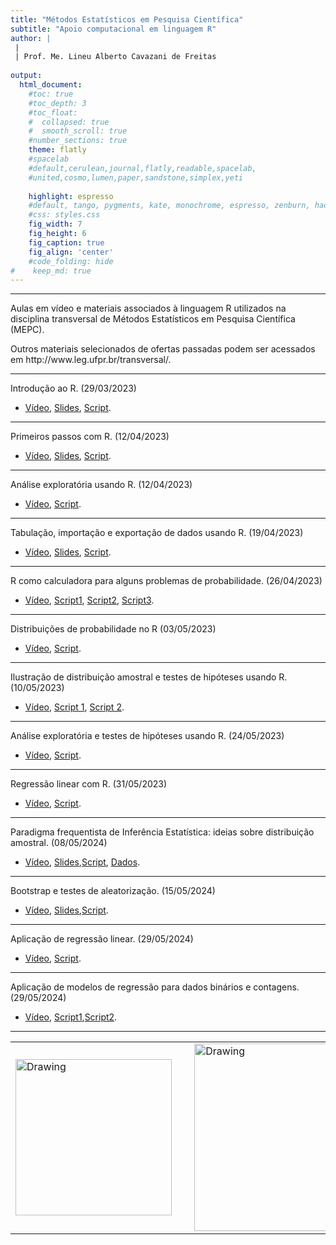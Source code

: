 ```yaml
---
title: "Métodos Estatísticos em Pesquisa Científica"
subtitle: "Apoio computacional em linguagem R"
author: |
 |
 | Prof. Me. Lineu Alberto Cavazani de Freitas
 
output:
  html_document:                    
    #toc: true                       
    #toc_depth: 3                    
    #toc_float:                      
    #  collapsed: true
    #  smooth_scroll: true
    #number_sections: true           
    theme: flatly
    #spacelab
    #default,cerulean,journal,flatly,readable,spacelab,
    #united,cosmo,lumen,paper,sandstone,simplex,yeti
    
    highlight: espresso
    #default, tango, pygments, kate, monochrome, espresso, zenburn, haddock, and textmate
    #css: styles.css                
    fig_width: 7                    
    fig_height: 6                   
    fig_caption: true               
    fig_align: 'center'
    #code_folding: hide              
#    keep_md: true
---
```


---

Aulas em vídeo e materiais associados à linguagem R utilizados na disciplina transversal de Métodos Estatísticos em Pesquisa Científica (MEPC).

Outros materiais selecionados de ofertas passadas podem ser acessados em http://www.leg.ufpr.br/transversal/.

---

Introdução ao R. (29/03/2023)

 - [Vídeo](https://youtu.be/GjRTSdnsV-g), [Slides](slides/000-introducao.pdf), [Script](scripts/000-ambientacao.R).

---

Primeiros passos com R. (12/04/2023)

 - [Vídeo](https://youtu.be/iylsxNCg6zU), [Slides](slides/100-ambientacao-primeiro-contato.pdf), [Script](scripts/000-ambientacao.R).

---

Análise exploratória usando R. (12/04/2023)

 - [Vídeo](https://youtu.be/2L48tTyKF7w), [Script](scripts/100-descritiva.R).
 
---

Tabulação, importação e exportação de dados usando R. (19/04/2023)

 - [Vídeo](https://youtu.be/WxashUIHoqs), [Slides](slides/200-tabulacao-importacao.pdf), [Script](scripts/200-importacao.R).

---

R como calculadora para alguns problemas de probabilidade. (26/04/2023)

 - [Vídeo](https://youtu.be/I6fLg5UiIjI), [Script1](scripts/300-prob-animais.R), [Script2](scripts/301-dado-inter.R), [Script3](scripts/302-bayes-sorvete.R).

---

Distribuições de probabilidade no R (03/05/2023)

 - [Vídeo](https://youtu.be/CxRO3c1e1VU), [Script](scripts/400-distribuicoes.R).

---

Ilustração de distribuição amostral e testes de hipóteses usando R. (10/05/2023)

 - [Vídeo](https://youtu.be/w9q8-jEP7Qk), [Script 1](scripts/501-distribuicao-amostral-media.R), [Script 2](scripts/502-testes-de-hipoteses.R).

---

Análise exploratória e testes de hipóteses usando R. (24/05/2023)

 - [Vídeo](https://youtu.be/4wAKH7JRCi4), [Script](scripts/503-testes-de-hipoteses-pratica.R).

---

Regressão linear com R. (31/05/2023)

 - [Vídeo](https://youtu.be/frimH7TusQM), [Script](scripts/600-regressao-linear-multipla.R).

---

Paradigma frequentista de Inferência Estatística: ideias sobre distribuição amostral. (08/05/2024)

 - [Vídeo](https://youtu.be/pQ-AknZFkzs),
 [Slides](slides/600-intro-inferencia.pdf),[Script](aula-intro-inferencia/intro-inferencia.R), [Dados](aula-intro-inferencia/respostas-2024.csv).

---

Bootstrap e testes de aleatorização. (15/05/2024)

 - [Vídeo](https://youtu.be/WgKfWSNaMc8),
 [Slides](aula-bootstap-aleatorizacao/bootstrap-aleatorizacao.pdf),[Script](aula-bootstap-aleatorizacao/bootstrap-aleatorizacao.R).

---

Aplicação de regressão linear. (29/05/2024)

 - [Vídeo](https://youtu.be/AUBjl8A-m4M),
 [Script](aulas-mepc-regressao/regressao-linear-multipla.R).

---

Aplicação de modelos de regressão para dados binários e contagens. (29/05/2024)

 - [Vídeo](https://youtu.be/5phWrKD3GAM),
 [Script1](aulas-mepc-regressao/binarios.R),[Script2](aulas-mepc-regressao/contagens.R).
 
---

<center>

<table><tr>

<td> <img src="img/dest-texto-2.png" alt="Drawing" style="width: 250px;"/> </td>

<td> &nbsp; &nbsp; &nbsp; &nbsp; &nbsp; &nbsp; </td>

<td> <img src="img/transversais.png" alt="Drawing" style="width: 300px;"/> </td>

<td> &nbsp; &nbsp; &nbsp; &nbsp; &nbsp; &nbsp; </td>

<td> <img src="img/ufpr-transparent-600px.png" alt="Drawing" style="width: 200px;"/> </td>

</center>


<div class="tocify-extend-page" data-unique="tocify-extend-page" style="height: 0;"></div>